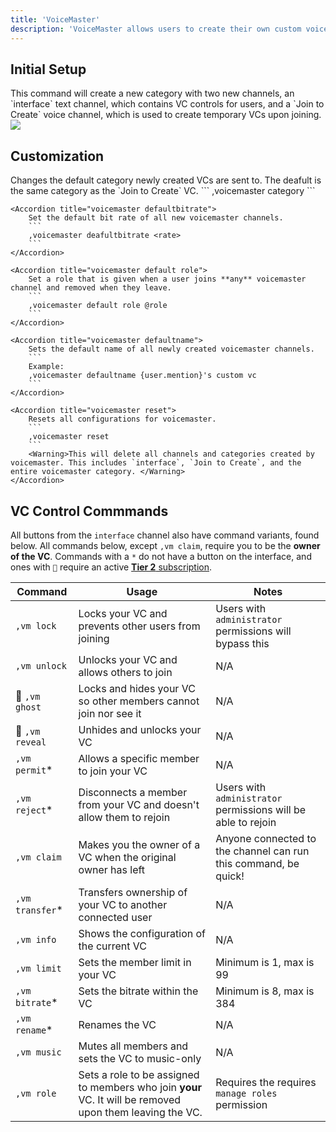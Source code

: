 ```yaml
---
title: 'VoiceMaster'
description: 'VoiceMaster allows users to create their own custom voice channels and customize them with bleed'
---
```

## Initial Setup
<Steps>
  <Step title="Run `,voicemaster setup`">
    This command will create a new category with two new channels, an `interface` text channel, which contains VC controls for users, and a `Join to Create` voice channel, which is used to create temporary VCs upon joining. 
  </Step>
  <Frame caption="VC control interface shown in the newly created `interface` channel">
  <img src="https://raw.githubusercontent.com/bryceisnothere/bleed-docs/d09f96b51de673faeb1ddb96dfb48412ae3b92dd/static/voicemasterinterface.png" />
</Frame>
</Steps>

## Customization
<AccordionGroup>
    <Accordion title="voicemaster category">
        Changes the default category newly created VCs are sent to. The deafult is the same category as the `Join to Create` VC. 
        ```
        ,voicemaster category <category ID>
        ```
    </Accordion>
    
    <Accordion title="voicemaster defaultbitrate">
        Set the default bit rate of all new voicemaster channels.
        ```
        ,voicemaster deafultbitrate <rate>
        ```
    </Accordion>

    <Accordion title="voicemaster default role">
        Set a role that is given when a user joins **any** voicemaster channel and removed when they leave.
        ```
        ,voicemaster default role @role
        ```
    </Accordion>

    <Accordion title="voicemaster defaultname">
        Sets the default name of all newly created voicemaster channels.
        ```
        Example:
        ,voicemaster defaultname {user.mention}'s custom vc
        ```
    </Accordion>

    <Accordion title="voicemaster reset">
        Resets all configurations for voicemaster.
        ```
        ,voicemaster reset
        ```
        <Warning>This will delete all channels and categories created by voicemaster. This includes `interface`, `Join to Create`, and the entire voicemaster category. </Warning>
    </Accordion>
</AccordionGroup>

## VC Control Commmands
All buttons from the `interface` channel also have command variants, found below. All commands below, except `,vm claim`, require you to be the **owner of the VC**.
<Note>Commands with a `*` do not have a button on the interface, and ones with `🏅` require an active [**Tier 2** subscription](https://i-got-racks-bottega.bleed.bot/perks).</Note>

| Command | Usage | Notes |
| -------- | -------- | -------- |
| `,vm lock` | Locks your VC and prevents other users from joining | Users with `administrator` permissions will bypass this |
| `,vm unlock` | Unlocks your VC and allows others to join | N/A |
| 🏅 `,vm ghost` | Locks and hides your VC so other members cannot join nor see it | N/A |
| 🏅 `,vm reveal` | Unhides and unlocks your VC | N/A |
| `,vm permit`* | Allows a specific member to join your VC | N/A |
| `,vm reject`* | Disconnects a member from your VC and doesn't allow them to rejoin | Users with `administrator` permissions will be able to rejoin |
| `,vm claim` | Makes you the owner of a VC when the original owner has left | Anyone connected to the channel can run this command, be quick! |
| `,vm transfer`* | Transfers ownership of your VC to another connected user | N/A |
| `,vm info` | Shows the configuration of the current VC | N/A |
| `,vm limit` | Sets the member limit in your VC | Minimum is 1, max is 99 |
| `,vm bitrate`* | Sets the bitrate within the VC | Minimum is 8, max is 384 |
| `,vm rename`* | Renames the VC | N/A |
| `,vm music` | Mutes all members and sets the VC to music-only | N/A |
| `,vm role` | Sets a role to be assigned to members who join **your** VC. It will be removed upon them leaving the VC. | Requires the requires `manage roles` permission |
